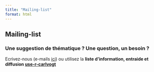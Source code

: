 ```yaml
---
title: "Mailing-list"
format: html
---
```


## Mailing-list

### Une suggestion de thématique ? Une question, un besoin ?

Ecrivez-nous (e-mails [ici](http://use-r-carlvogt.github.io/about/)) ou utilisez la **liste d’information, entraide et diffusion [use-r-carlvogt](http://listes.unige.ch/sympa/info/use-r-carlvogt)**